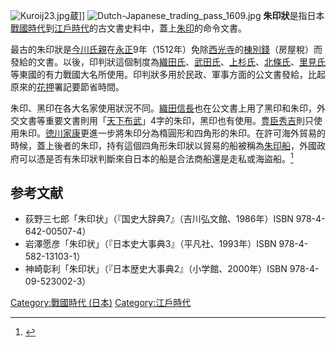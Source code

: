 {{japanese|image=|width=|japanese=朱印状|kana=しゅいんじょう|romaji=Shuinjō}}
[[File:Kuroij23.jpg|thumb]]蔵]]
[[File:Dutch-Japanese_trading_pass_1609.jpg|thumb]]
'''朱印狀'''是指日本[[战国_(日本)|戰國時代]]到[[江戶時代|江戶時代]]的古文書史料中，蓋上[[朱印|朱印]]的命令文書。

最古的朱印狀是[[今川氏親|今川氏親]]在[[永正|永正]]9年（1512年）免除[[西光寺|西光寺]]的[[棟別錢|棟別錢]]（房屋稅）而發給的文書。以後，印判狀這個制度為[[織田氏|織田氏]]、[[武田氏|武田氏]]、[[上杉氏|上杉氏]]、[[北條氏|北條氏]]、[[里見氏|里見氏]]等東國的有力戰國大名所使用。印判狀多用於民政、軍事方面的公文書發給，比起原來的[[花押|花押]]署記要節省時間。

朱印、黑印在各大名家使用狀況不同。[[織田信長|織田信長]]也在公文書上用了黑印和朱印，外交文書等重要文書則用「[[天下布武|天下布武]]」4字的朱印，黑印也有使用。[[豊臣秀吉|豊臣秀吉]]則只使用朱印。[[徳川家康|徳川家康]]更進一步將朱印分為楕圓形和四角形的朱印。在許可海外貿易的時候，蓋上後者的朱印，持有這個四角形朱印狀以貿易的船被稱為[[朱印船|朱印船]]，外國政府可以憑是否有朱印狀判斷來自日本的船是合法商船還是走私或海盜船。<ref>{{cite web|url=http://www.gutenberg-e.org/andrade/intro.html|title=How Taiwan Became Chinese: Introduction|website=www.gutenberg-e.org|access-date=2019-04-26|archive-date=2021-01-19|archive-url=https://web.archive.org/web/20210119125513/http://gutenberg-e.org/andrade/intro.html|dead-url=no}}</ref>

== 参考文献 ==
{{reflist}}
*荻野三七郎「朱印状」（『国史大辞典7』（吉川弘文館、1986年）ISBN 978-4-642-00507-4）
*岩澤愿彦「朱印状」（『日本史大事典3』（平凡社、1993年）ISBN 978-4-582-13103-1）  
*神崎彰利「朱印状」（『日本歴史大事典2』（小学館、2000年）ISBN 978-4-09-523002-3）

[[Category:戰國時代_(日本)|Category:戰國時代 (日本)]]
[[Category:江戶時代|Category:江戶時代]]


{{Japan-hist-stub}}